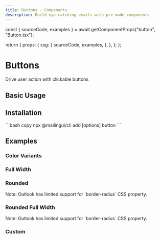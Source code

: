 ```yaml
---
title: Buttons - Components
description: Build eye-catching emails with pre-made components
---
```





  const { sourceCode, examples } = await getComponentProps("button", "Button.tsx");

  return {
    props: {
      ssg: {
        sourceCode,
        examples,
      },
    },
  };
};

# Buttons

Drive user action with clickable buttons

## Basic Usage

<Example name="Demo" height={175} />

## Installation

<Installation>
  ```bash copy
  npx @mailingui/cli add [options] button
  ```
</Installation>

## Examples

### Color Variants

<Example name="ColorVariants" height={312} />

### Full Width

<Example name="FullWidth" height={250} />

### Rounded

<Example name="Rounded" height={175} />

<Callout type="warning" emoji="⚠️">
  Note: Outlook has limited support for `border-radius` CSS property.
</Callout>

### Rounded Full Width

<Example name="RoundedFullWidth" height={175} />

<Callout type="warning" emoji="⚠️">
  Note: Outlook has limited support for `border-radius` CSS property.
</Callout>

### Custom

<Example name="Custom" height={175} />